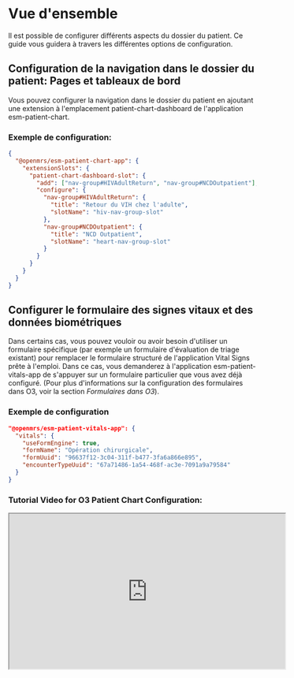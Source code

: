 # Vue d'ensemble

Il est possible de configurer différents aspects du dossier du patient. Ce guide vous guidera à travers les différentes options de configuration.

## Configuration de la navigation dans le dossier du patient: Pages et tableaux de bord

Vous pouvez configurer la navigation dans le dossier du patient en ajoutant une extension à l'emplacement patient-chart-dashboard de l'application esm-patient-chart.

### Exemple de configuration:

```json
{
  "@openmrs/esm-patient-chart-app": {
    "extensionSlots": {
      "patient-chart-dashboard-slot": {
        "add": ["nav-group#HIVAdultReturn", "nav-group#NCDOutpatient"],
        "configure": {
          "nav-group#HIVAdultReturn": {
            "title": "Retour du VIH chez l'adulte",
            "slotName": "hiv-nav-group-slot"
          },
          "nav-group#NCDOutpatient": {
            "title": "NCD Outpatient",
            "slotName": "heart-nav-group-slot"
          }
        }
      }
    }
  }
}
```

## Configurer le formulaire des signes vitaux et des données biométriques

Dans certains cas, vous pouvez vouloir ou avoir besoin d'utiliser un formulaire spécifique (par exemple un formulaire d'évaluation de triage existant) pour remplacer le formulaire structuré de l'application Vital Signs prête à l'emploi. Dans ce cas, vous demanderez à l'application esm-patient-vitals-app de s'appuyer sur un formulaire particulier que vous avez déjà configuré. (Pour plus d'informations sur la configuration des formulaires dans O3, voir la section _Formulaires dans O3_).

### Exemple de configuration

```json
"@openmrs/esm-patient-vitals-app": {
  "vitals": {
    "useFormEngine": true,
    "formName": "Opération chirurgicale",
    "formUuid": "96637f12-3c04-311f-b477-3fa6a866e895",
    "encounterTypeUuid": "67a71486-1a54-468f-ac3e-7091a9a79584"
  }
}
```

### Tutorial Video for O3 Patient Chart Configuration:

<iframe
  width="560"
  height="315"
  src="https://www.youtube.com/embed/57nRWhJdf1E"
  title="YouTube video player"
  allow="accelerometer ; autoplay ; clipboard-write ; encrypted-media ; gyroscope ; picture-in-picture ; web-share"
  allowFullScreen
/>

## Configurer votre première application en utilisant le widget Obs-by-encounter

Ceci peut être réalisé en ajoutant une extension à l'emplacement patient-chart-allergies-dashboard de l'application esm-patient-chart-app.

Remarque: La "couleur" intervient dans l'aspect visuel du tableau. Le code couleur que vous choisissez dicte la couleur de la ligne de données dans le graphique.

### Exemple de configuration

```json
{
  "@openmrs/esm-patient-chart-app": {
    "extensionSlots": {
      "patient-chart-allergies-dashboard-slot": {
        "add": ["obs-by-encounter-widget#hiv", "obs-by-encounter-widget#diabetes"],
        "configure": {
          "obs-by-encounter-widget#hiv": {
            "title": "Widget VIH",
            "resultName": "HIV",
            "data": [
              {
                "concept": "1132AAAAAAAAAAAAAAAAAAAAAAAAA",
                "label": "sodium",
                "color": "vert"
              },
              {
                "concept": "856AAAAAAAAAAAAAAAAAAAAAAAAA",
                "label": "Charge virale",
                "color": "red"
              }
            ],
            "table": {
              "pageSize": 5
            }
          }
        }
      }
    }
  }
}
```

### Tutoriel vidéo: Ajouter le modèle de widget "obs-by-encounter

<iframe
  width="560"
  height="315"
  src="https://www.youtube.com/embed/Nv-9hrRC758"
  title="YouTube video player"
  allow="accelerometer ; autoplay ; clipboard-write ; encrypted-media ; gyroscope ; picture-in-picture ; web-share"
  allowFullScreen
/>

_Remarque: avez-vous développé une extension configurable? Pensez à réaliser une vidéo similaire pour montrer comment effectuer la configuration et partagez votre vidéo sur notre [Forum de discussion](https://talk.openmrs.org/)! Vous créerez ainsi une bibliothèque de widgets que nous pourrons présenter._
